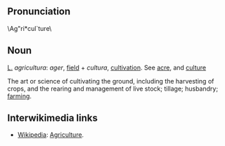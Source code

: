 == Pronunciation ==
\Ag"ri*cul`ture\

==Noun==
[[L.]] ''agricultura'': ''ager'', [[field]] + ''cultura'', [[cultivation]]. See [[acre]], and [[culture]]

The art or science of cultivating the ground, including the harvesting of crops, and the rearing and management of live stock; tillage; husbandry; [[farming]].

==Interwikimedia links==
*[[Wikipedia]]: [[W:Agriculture|Agriculture]].